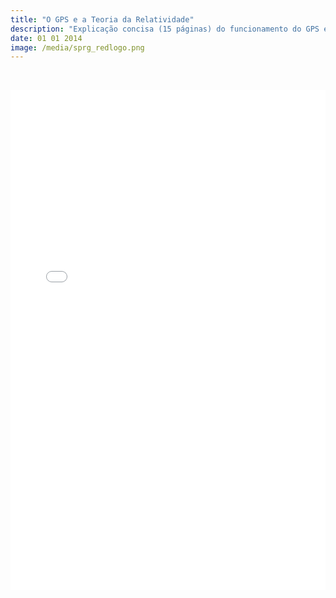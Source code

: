```yaml
---
title: "O GPS e a Teoria da Relatividade"
description: "Explicação concisa (15 páginas) do funcionamento do GPS e das correcções relativistas que é preciso levar em conta para o seu funcionamento. Assume conhecimentos de Matemática e Física ao nível do 1º ano de um curso universitário."
date: 01 01 2014
image: /media/sprg_redlogo.png
---
```


</br>

![](./GPS.pdf){width="100%" height="800px"}

